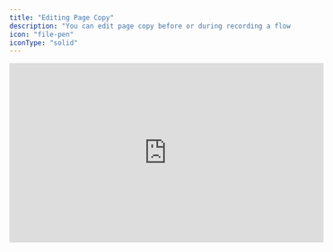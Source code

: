 ```yaml
---
title: "Editing Page Copy"
description: "You can edit page copy before or during recording a flow with Hexus. This is great especially for data clean up or personalizing messaging. To edit page copy, enable any of our paid plans"
icon: "file-pen"
iconType: "solid"
---
```


<div style={{ position:"relative",width:"100%",paddingTop:"56.25%" }}>
<iframe width="560" height="320" src="https://app.usehexus.com/embed/2022c921-ba88-45d3-b1d7-342ddcecc8db" title="Editing Page Copy on Hexus" frameborder="0" allow="accelerometer; autoplay; clipboard-write; encrypted-media; gyroscope; picture-in-picture" allowfullscreen style={{ position:"absolute",top:0,left:0,width:"100%",height:"100%" }} />

</div>

## Advanced Page Editing

<Card title="How to Use Regular Expressions" icon="searchengin" href="/advanced-editing/using-regular-expressions">
  Regular expressions, often abbreviated as regex or regexp, are sequences of characters that form search patterns. They are used for matching strings within text and are a powerful tool for searching, replacing, and manipulating text.
</Card>

### 🔄 Advanced Replacement Rules

**Advanced Replacement Rules** let you define multiple sets of search-and-replace logic to dynamically modify HTML content on a page. This is especially helpful when you need to clean up, customize, or standardize content across various web flows without changing the original website source code.

#### 🧠 What Are Replacement Rules?

Replacement rules use pattern matching (often with **regular expressions**) to search for specific text or HTML elements and replace them with something else. These rules can:

- Swap out sensitive information
- Personalize text (e.g., replacing “user” with a real name)
- Standardize inconsistent content formats (like phone numbers or dates)
- Remove unwanted UI elements during flow recording

#### ✅ Why Use Multiple Rule Sets?

In the past, users could only apply a **single rule set** using our Chrome extension. Now, with Advanced Replacement Rules available **in-app**, you can:

- Create and manage **multiple configurations** tailored to different use cases or projects
- **Switch between rule sets** based on the flow you're recording or editing
- Maintain cleaner, more professional recordings by controlling how content appears

#### 👥 Collaboration Made Easy

- **Available on Starter\+ plans**
- **Team Sharing** is supported on **Growth plans**, so teams can collaborate using shared configurations
- Ideal for teams working across departments, clients, or different use cases
<div style={{ position:"relative",width:"100%",paddingTop:"56.25%" }}>
<iframe width="560" height="320" src="https://app.usehexus.com/embed/How_to_Create_a_New_Configuration_in_Hexus__b9a20a11-a0cc-4bb5-b51e-e56695b2b19e" title="Create a new configuration on Hexus" frameborder="0" allow="accelerometer; autoplay; clipboard-write; encrypted-media; gyroscope; picture-in-picture" allowfullscreen style={{ position:"absolute",top:0,left:0,width:"100%",height:"100%" }} />

</div>